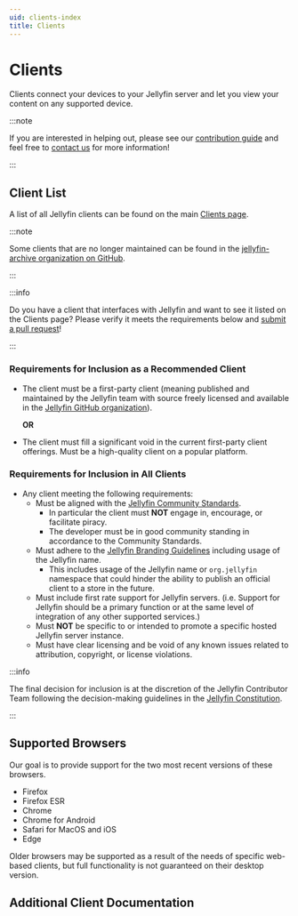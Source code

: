 ```yaml
---
uid: clients-index
title: Clients
---
```


# Clients

Clients connect your devices to your Jellyfin server and let you view your content on any supported device.

:::note

If you are interested in helping out, please see our [contribution guide](/docs/general/contributing) and feel free to [contact us](/contact) for more information!

:::

## Client List

A list of all Jellyfin clients can be found on the main [Clients page](/downloads/clients).

:::note

Some clients that are no longer maintained can be found in the [jellyfin-archive organization on GitHub](https://github.com/jellyfin-archive).

:::

:::info

Do you have a client that interfaces with Jellyfin and want to see it listed on the Clients page?
Please verify it meets the requirements below and [submit a pull request](https://github.com/jellyfin/jellyfin.org/edit/master/src/data/clients.ts)!

:::

### Requirements for Inclusion as a Recommended Client

- The client must be a first-party client (meaning published and maintained by the Jellyfin team with source freely licensed and available in the [Jellyfin GitHub organization](https://github.com/jellyfin)).

  **OR**

- The client must fill a significant void in the current first-party client offerings. Must be a high-quality client on a popular platform.

### Requirements for Inclusion in All Clients

- Any client meeting the following requirements:
  - Must be aligned with the [Jellyfin Community Standards](/docs/general/community-standards).
    - In particular the client must **NOT** engage in, encourage, or facilitate piracy.
    - The developer must be in good community standing in accordance to the Community Standards.
  - Must adhere to the [Jellyfin Branding Guidelines](/docs/general/contributing/branding) including usage of the Jellyfin name.
    - This includes usage of the Jellyfin name or `org.jellyfin` namespace that could hinder the ability to publish an official client to a store in the future.
  - Must include first rate support for Jellyfin servers. (i.e. Support for Jellyfin should be a primary function or at the same level of integration of any other supported services.)
  - Must **NOT** be specific to or intended to promote a specific hosted Jellyfin server instance.
  - Must have clear licensing and be void of any known issues related to attribution, copyright, or license violations.

:::info

The final decision for inclusion is at the discretion of the Jellyfin Contributor Team following the decision-making guidelines in the [Jellyfin Constitution](https://github.com/jellyfin/jellyfin-meta/blob/master/policies-and-procedures/jellyfin-constitution.md).

:::

## Supported Browsers

Our goal is to provide support for the two most recent versions of these browsers.

- Firefox
- Firefox ESR
- Chrome
- Chrome for Android
- Safari for MacOS and iOS
- Edge

Older browsers may be supported as a result of the needs of specific web-based clients, but full functionality is not guaranteed on their desktop version.

## Additional Client Documentation


<DocCardList />

